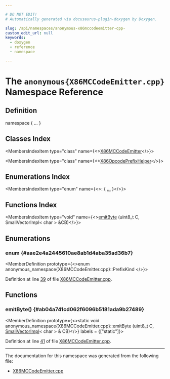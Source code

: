 ```yaml
---

# DO NOT EDIT!
# Automatically generated via docusaurus-plugin-doxygen by Doxygen.

slug: /api/namespaces/anonymous-x86mccodeemitter-cpp-
custom_edit_url: null
keywords:
  - doxygen
  - reference
  - namespace

---
```





# The `anonymous{X86MCCodeEmitter.cpp}` Namespace Reference

<DoxygenPage pluginConfig={pluginConfig}>



## Definition

<CodeBlock>namespace &#123; ... &#125;</CodeBlock>

## Classes Index

<MembersIndex>

<MembersIndexItem
  type="class"
  name={<><a href="/docs/api/classes/anonymous-namespace-x86mccodeemitter-cpp-/x86mccodeemitter">X86MCCodeEmitter</a></>}>
</MembersIndexItem>

<MembersIndexItem
  type="class"
  name={<><a href="/docs/api/classes/anonymous-namespace-x86mccodeemitter-cpp-/x86opcodeprefixhelper">X86OpcodePrefixHelper</a></>}>
</MembersIndexItem>

</MembersIndex>

## Enumerations Index

<MembersIndex>

<MembersIndexItem
  type="enum"
  name={<>:  &#123; <a href="#aae2e4a2445610ae8ab1d4aba35ad36b7">...</a> &#125;</>}>
</MembersIndexItem>

</MembersIndex>

## Functions Index

<MembersIndex>

<MembersIndexItem
  type="void"
  name={<><a href="#ab04a741cd062f6096b5181ada9b27489">emitByte</a> (uint8&#95;t C, SmallVectorImpl&lt; char &gt; &amp;CB)</>}>
</MembersIndexItem>

</MembersIndex>


<SectionDefinition>

## Enumerations

### enum  {#aae2e4a2445610ae8ab1d4aba35ad36b7}

<MemberDefinition
  prototype={<>enum anonymous_namespace&#123;X86MCCodeEmitter.cpp&#125;::PrefixKind </>}>

<EnumerationList title="Enumeration values">

<Link id="aae2e4a2445610ae8ab1d4aba35ad36b7a6f80bc32ce8f268cbb045bd41faa4edd" />
<EnumerationListItem name="None">

</EnumerationListItem>

<Link id="aae2e4a2445610ae8ab1d4aba35ad36b7a4d2fdb67ef7fe69c1f78ebe74151cd4b" />
<EnumerationListItem name="REX">

</EnumerationListItem>

<Link id="aae2e4a2445610ae8ab1d4aba35ad36b7a5f550d26f8272fc4610a088f2148ccbe" />
<EnumerationListItem name="REX2">

</EnumerationListItem>

<Link id="aae2e4a2445610ae8ab1d4aba35ad36b7acbbf746e064bbfa2d279a0e471856dd1" />
<EnumerationListItem name="XOP">

</EnumerationListItem>

<Link id="aae2e4a2445610ae8ab1d4aba35ad36b7a2a63f8a447bfeb399b3b80a891e689bc" />
<EnumerationListItem name="VEX2">

</EnumerationListItem>

<Link id="aae2e4a2445610ae8ab1d4aba35ad36b7ae0162f7f4a3b713bb4878af8dacd9def" />
<EnumerationListItem name="VEX3">

</EnumerationListItem>

<Link id="aae2e4a2445610ae8ab1d4aba35ad36b7a9494b7922a1703d4a499f35d4583562b" />
<EnumerationListItem name="EVEX">

</EnumerationListItem>

</EnumerationList>

Definition at line <a href="/docs/api/files/lib/lib/target/lib/target/x86/lib/target/x86/mctargetdesc/x86mccodeemitter-cpp/#l00039">39</a> of file <a href="/docs/api/files/lib/lib/target/lib/target/x86/lib/target/x86/mctargetdesc/x86mccodeemitter-cpp">X86MCCodeEmitter.cpp</a>.
</MemberDefinition>

</SectionDefinition>

<SectionDefinition>

## Functions

### emitByte() {#ab04a741cd062f6096b5181ada9b27489}

<MemberDefinition
  prototype={<>static void anonymous&#95;namespace&#123;X86MCCodeEmitter.cpp&#125;::emitByte (uint8&#95;t C, <a href="/docs/api/classes/llvm/smallvectorimpl">SmallVectorImpl</a>&lt; char &gt; &amp; CB)</>}
  labels = {["static"]}>

Definition at line <a href="/docs/api/files/lib/lib/target/lib/target/x86/lib/target/x86/mctargetdesc/x86mccodeemitter-cpp/#l00041">41</a> of file <a href="/docs/api/files/lib/lib/target/lib/target/x86/lib/target/x86/mctargetdesc/x86mccodeemitter-cpp">X86MCCodeEmitter.cpp</a>.
</MemberDefinition>

</SectionDefinition>

<hr/>

The documentation for this namespace was generated from the following file:

<ul>
<li><a href="/docs/api/files/lib/lib/target/lib/target/x86/lib/target/x86/mctargetdesc/x86mccodeemitter-cpp">X86MCCodeEmitter.cpp</a></li>
</ul>

</DoxygenPage>
